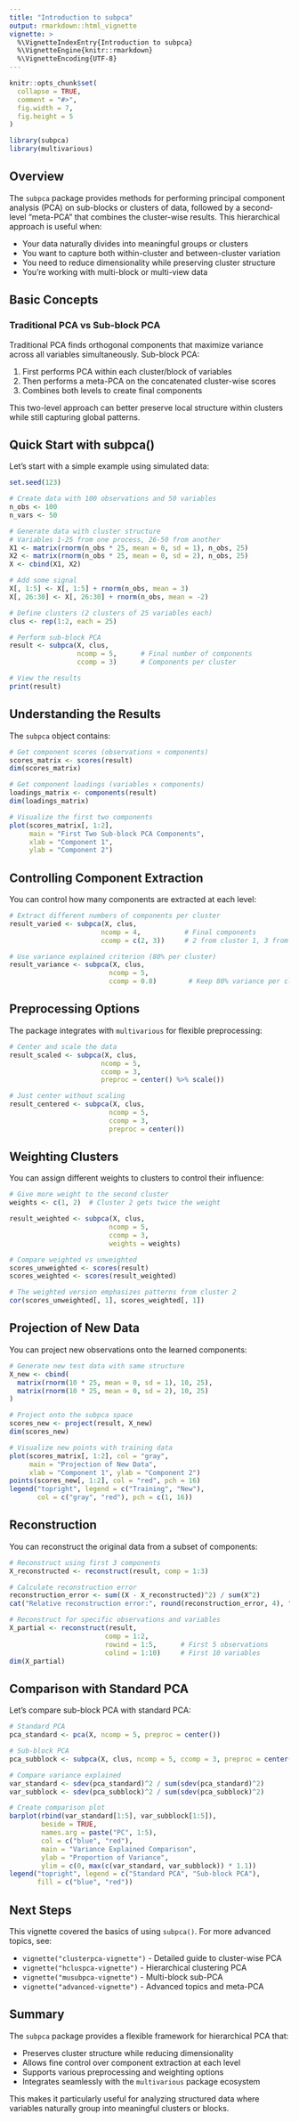 ```yaml
---
title: "Introduction to subpca"
output: rmarkdown::html_vignette
vignette: >
  %\VignetteIndexEntry{Introduction to subpca}
  %\VignetteEngine{knitr::rmarkdown}
  %\VignetteEncoding{UTF-8}
---
```


```r
knitr::opts_chunk$set(
  collapse = TRUE,
  comment = "#>",
  fig.width = 7,
  fig.height = 5
)
```

```r
library(subpca)
library(multivarious)
```

## Overview

The `subpca` package provides methods for performing principal component analysis (PCA) on sub-blocks or clusters of data, followed by a second-level "meta-PCA" that combines the cluster-wise results. This hierarchical approach is useful when:

- Your data naturally divides into meaningful groups or clusters
- You want to capture both within-cluster and between-cluster variation
- You need to reduce dimensionality while preserving cluster structure
- You're working with multi-block or multi-view data

## Basic Concepts

### Traditional PCA vs Sub-block PCA

Traditional PCA finds orthogonal components that maximize variance across all variables simultaneously. Sub-block PCA:

1. First performs PCA within each cluster/block of variables
2. Then performs a meta-PCA on the concatenated cluster-wise scores
3. Combines both levels to create final components

This two-level approach can better preserve local structure within clusters while still capturing global patterns.

## Quick Start with subpca()

Let's start with a simple example using simulated data:

```r
set.seed(123)

# Create data with 100 observations and 50 variables
n_obs <- 100
n_vars <- 50

# Generate data with cluster structure
# Variables 1-25 from one process, 26-50 from another
X1 <- matrix(rnorm(n_obs * 25, mean = 0, sd = 1), n_obs, 25)
X2 <- matrix(rnorm(n_obs * 25, mean = 0, sd = 2), n_obs, 25)
X <- cbind(X1, X2)

# Add some signal
X[, 1:5] <- X[, 1:5] + rnorm(n_obs, mean = 3)
X[, 26:30] <- X[, 26:30] + rnorm(n_obs, mean = -2)

# Define clusters (2 clusters of 25 variables each)
clus <- rep(1:2, each = 25)

# Perform sub-block PCA
result <- subpca(X, clus, 
                 ncomp = 5,      # Final number of components
                 ccomp = 3)      # Components per cluster

# View the results
print(result)
```

## Understanding the Results

The `subpca` object contains:

```r
# Get component scores (observations × components)
scores_matrix <- scores(result)
dim(scores_matrix)

# Get component loadings (variables × components)
loadings_matrix <- components(result)
dim(loadings_matrix)

# Visualize the first two components
plot(scores_matrix[, 1:2], 
     main = "First Two Sub-block PCA Components",
     xlab = "Component 1", 
     ylab = "Component 2")
```

## Controlling Component Extraction

You can control how many components are extracted at each level:

```r
# Extract different numbers of components per cluster
result_varied <- subpca(X, clus,
                       ncomp = 4,           # Final components
                       ccomp = c(2, 3))     # 2 from cluster 1, 3 from cluster 2

# Use variance explained criterion (80% per cluster)
result_variance <- subpca(X, clus,
                         ncomp = 5,
                         ccomp = 0.8)        # Keep 80% variance per cluster
```

## Preprocessing Options

The package integrates with `multivarious` for flexible preprocessing:

```r
# Center and scale the data
result_scaled <- subpca(X, clus,
                       ncomp = 5,
                       ccomp = 3,
                       preproc = center() %>% scale())

# Just center without scaling
result_centered <- subpca(X, clus,
                         ncomp = 5,
                         ccomp = 3,
                         preproc = center())
```

## Weighting Clusters

You can assign different weights to clusters to control their influence:

```r
# Give more weight to the second cluster
weights <- c(1, 2)  # Cluster 2 gets twice the weight

result_weighted <- subpca(X, clus,
                         ncomp = 5,
                         ccomp = 3,
                         weights = weights)

# Compare weighted vs unweighted
scores_unweighted <- scores(result)
scores_weighted <- scores(result_weighted)

# The weighted version emphasizes patterns from cluster 2
cor(scores_unweighted[, 1], scores_weighted[, 1])
```

## Projection of New Data

You can project new observations onto the learned components:

```r
# Generate new test data with same structure
X_new <- cbind(
  matrix(rnorm(10 * 25, mean = 0, sd = 1), 10, 25),
  matrix(rnorm(10 * 25, mean = 0, sd = 2), 10, 25)
)

# Project onto the subpca space
scores_new <- project(result, X_new)
dim(scores_new)

# Visualize new points with training data
plot(scores_matrix[, 1:2], col = "gray", 
     main = "Projection of New Data",
     xlab = "Component 1", ylab = "Component 2")
points(scores_new[, 1:2], col = "red", pch = 16)
legend("topright", legend = c("Training", "New"), 
       col = c("gray", "red"), pch = c(1, 16))
```

## Reconstruction

You can reconstruct the original data from a subset of components:

```r
# Reconstruct using first 3 components
X_reconstructed <- reconstruct(result, comp = 1:3)

# Calculate reconstruction error
reconstruction_error <- sum((X - X_reconstructed)^2) / sum(X^2)
cat("Relative reconstruction error:", round(reconstruction_error, 4), "\n")

# Reconstruct for specific observations and variables
X_partial <- reconstruct(result, 
                        comp = 1:2,
                        rowind = 1:5,      # First 5 observations
                        colind = 1:10)     # First 10 variables
dim(X_partial)
```

## Comparison with Standard PCA

Let's compare sub-block PCA with standard PCA:

```r
# Standard PCA
pca_standard <- pca(X, ncomp = 5, preproc = center())

# Sub-block PCA
pca_subblock <- subpca(X, clus, ncomp = 5, ccomp = 3, preproc = center())

# Compare variance explained
var_standard <- sdev(pca_standard)^2 / sum(sdev(pca_standard)^2)
var_subblock <- sdev(pca_subblock)^2 / sum(sdev(pca_subblock)^2)

# Create comparison plot
barplot(rbind(var_standard[1:5], var_subblock[1:5]),
        beside = TRUE,
        names.arg = paste("PC", 1:5),
        col = c("blue", "red"),
        main = "Variance Explained Comparison",
        ylab = "Proportion of Variance",
        ylim = c(0, max(c(var_standard, var_subblock)) * 1.1))
legend("topright", legend = c("Standard PCA", "Sub-block PCA"),
       fill = c("blue", "red"))
```

## Next Steps

This vignette covered the basics of using `subpca()`. For more advanced topics, see:

- `vignette("clusterpca-vignette")` - Detailed guide to cluster-wise PCA
- `vignette("hcluspca-vignette")` - Hierarchical clustering PCA
- `vignette("musubpca-vignette")` - Multi-block sub-PCA
- `vignette("advanced-vignette")` - Advanced topics and meta-PCA

## Summary

The `subpca` package provides a flexible framework for hierarchical PCA that:

- Preserves cluster structure while reducing dimensionality
- Allows fine control over component extraction at each level
- Supports various preprocessing and weighting options
- Integrates seamlessly with the `multivarious` package ecosystem

This makes it particularly useful for analyzing structured data where variables naturally group into meaningful clusters or blocks.